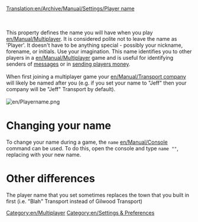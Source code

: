 [[Translation:en/Archive/Manual/Settings/Player name]]

{{en/Note|Newer versions call this option <code>client_name</code>}}
<br><br/>
This property defines the name you will have when you play [[en/Manual/Multiplayer]]. It is considered polite not to leave the name as 'Player'. It doesn't have to be anything special - possibly your nickname, forename, or initials. Use your imagination. This name identifies you to other players in a [[en/Manual/Multiplayer]] game and is useful for identifying senders of [https://wiki.openttd.org/Multiplayer#Chatting messages] or in [https://wiki.openttd.org/Multiplayer#Client_list sending players money].
<br><br/>
When first joining a multiplayer game your [[en/Manual/Transport company]] will likely be named after you (e.g. if you set your name to "Jeff" then your company will be "Jeff" Transport by default).
<br><br/>
[[File:en/Playername.png]]

= Changing your name =
To change your name during a game, the <code>name</code> [[en/Manual/Console]] command can be used.
To do this, open the console and type <code>name "<newname>"</code>, replacing <newname> with your new name.

= Other differences =
The player name that you set sometimes replaces the town that you built in first (i.e. "Blah" Transport instead of Gilwood Transport)

[[Category:en/Multiplayer]]
[[Category:en/Settings & Preferences]]
{{en/Stub}}